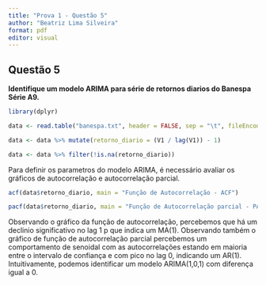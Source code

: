```yaml
---
title: "Prova 1 - Questão 5"
author: "Beatriz Lima Silveira"
format: pdf
editor: visual
---
```


## Questão 5

**Identifique um modelo ARIMA para série de retornos diarios do Banespa Série A9.**

```r

library(dplyr)

data <- read.table("banespa.txt", header = FALSE, sep = "\t", fileEncoding = "UTF-8")

data <- data %>% mutate(retorno_diario = (V1 / lag(V1)) - 1)

data <- data %>% filter(!is.na(retorno_diario))
```

Para definir os parametros do modelo ARIMA, é necessário avaliar os gráficos de autocorrelação e autocorrelação parcial.

```r

acf(data$retorno_diario, main = "Função de Autocorrelação - ACF")

pacf(data$retorno_diario, main = "Função de Autocorrelação parcial - PACF")

```

Observando o gráfico da função de autocorrelação, percebemos que há um declinio significativo no lag 1 p que indica um MA(1). Observando também o gráfico de função de autocorrelação parcial percebemos um comportamento de senoidal com as autocorrelações estando em maioria entre o intervalo de confiança e com pico no lag 0, indicando um AR(1). Intuitivamente, podemos identificar um modelo ARIMA(1,0,1) com diferença igual a 0.